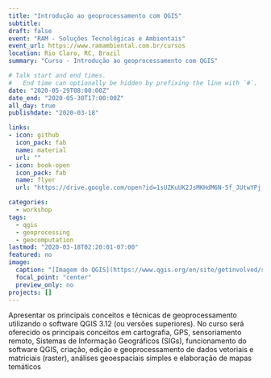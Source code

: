 ```yaml
---
title: "Introdução ao geoprocessamento com QGIS"
subtitle: 
draft: false
event: "RAM - Soluções Tecnológicas e Ambientais"
event_url: https://www.ramambiental.com.br/cursos
location: Rio Claro, RC, Brazil
summary: "Curso - Introdução ao geoprocessamento com QGIS"

# Talk start and end times.
#   End time can optionally be hidden by prefixing the line with `#`.
date: "2020-05-29T08:00:00Z"
date_end: "2020-05-30T17:00:00Z"
all_day: true
publishdate: "2020-03-18"

links:
- icon: github
  icon_pack: fab
  name: material
  url: ""
- icon: book-open
  icon_pack: fab
  name: flyer
  url: "https://drive.google.com/open?id=1sUZKuUK2JsMKHdM6N-5f_JUtwYPj_j1T"

categories:
  - workshop
tags:
  - qgis
  - geoprocessing
  - geocomputation
lastmod: "2020-03-18T02:20:01-07:00"
featured: no
image:
  caption: "[Imagem do QGIS](https://www.qgis.org/en/site/getinvolved/styleguide.html)"
  focal_point: "center"
  preview_only: no
projects: []
---
```


Apresentar os principais conceitos e técnicas de geoprocessamento utilizando o software QGIS 3.12 (ou versões superiores). No curso será oferecido os principais conceitos em cartografia, GPS, sensoriamento remoto, Sistemas de Informação Geográficos (SIGs), funcionamento do software QGIS, criação, edição e geoprocessamento de dados vetoriais e matriciais (raster), análises geoespaciais simples e elaboração de mapas temáticos